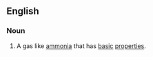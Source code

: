 ==English==

===Noun===
{{en-noun|sg=[[base]] [[gas]]|es}}

# {{context|chemistry|science}} A gas like [[ammonia]] that has [[basic]] [[properties]].
{{anagrams:en/aabegss}}